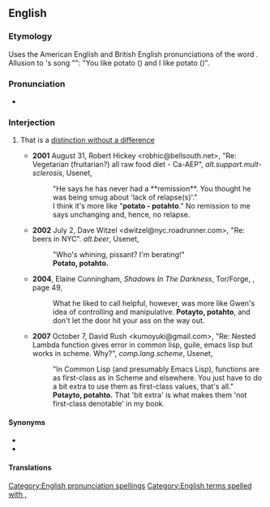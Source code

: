 ==English==

===Etymology===
Uses the American English and British English pronunciations of the word {{m|en|potato}}. Allusion to {{w|George Gershwin}}'s song "{{w|Let's Call the Whole Thing Off}}": "You like potato ({{IPAchar|/ˌpəˈteɪtoʊ/}}) and I like potato ({{IPAchar|/ˌpəˈtɑːtoʊ/}})".

===Pronunciation===
* {{IPA|en|/ˌpəˈteɪtoʊ ˌpəˈtɑːtoʊ/}}

===Interjection===
{{head|en|interjection|head=potayto, potahto}}

# {{lb|en|informal}} That is a [[distinction without a difference]]
#* '''2001''' August 31, Robert Hickey <robhic@bellsouth.net>, "Re: Vegetarian (fruitarian?) all raw food diet - Ca-AEP", ''alt.support.mult-sclerosis'', Usenet,
#*: "He says he has never had a **remission**. You thought he was being smug about 'lack of relapse(s)'."
#*: I think it's more like "'''potato - potahto'''." No remission to me says unchanging and, hence, no relapse.
#* '''2002''' July 2, Dave Witzel <dwitzel@nyc.roadrunner.com>, "Re: beers in NYC". ''alt.beer'', Usenet,
#*: "Who's whining, pissant? I'm berating!"
#*: '''Potato, potahto.'''
#* '''2004''', Elaine Cunningham, ''Shadows In The Darkness'', Tor/Forge, {{ISBN|076530970X}}, page 49,
#*: What he liked to call helpful, however, was more like Gwen's idea of controlling and manipulative. '''Potayto, potahto''', and don't let the door hit your ass on the way out.
#* '''2007''' October 7, David Rush <kumoyuki@gmail.com>, "Re: Nested Lambda function gives error in common lisp, guile, emacs lisp but works in scheme. Why?", ''comp.lang.scheme'', Usenet,
#*: "In Common Lisp (and presumably Emacs Lisp), functions are as first-class as in Scheme and elsewhere. You just have to do a bit extra to use them as first-class values, that's all."
#*: '''Potayto, potahto.''' That 'bit extra' is what makes them 'not first-class denotable' in my book.

====Synonyms====
* {{l|en|same difference}}
* {{l|en|tomayto, tomahto}}

====Translations====
{{trans-see|to suggest a distinction without a difference|tomayto, tomahto}}

[[Category:English pronunciation spellings]]
[[Category:English terms spelled with ,]]